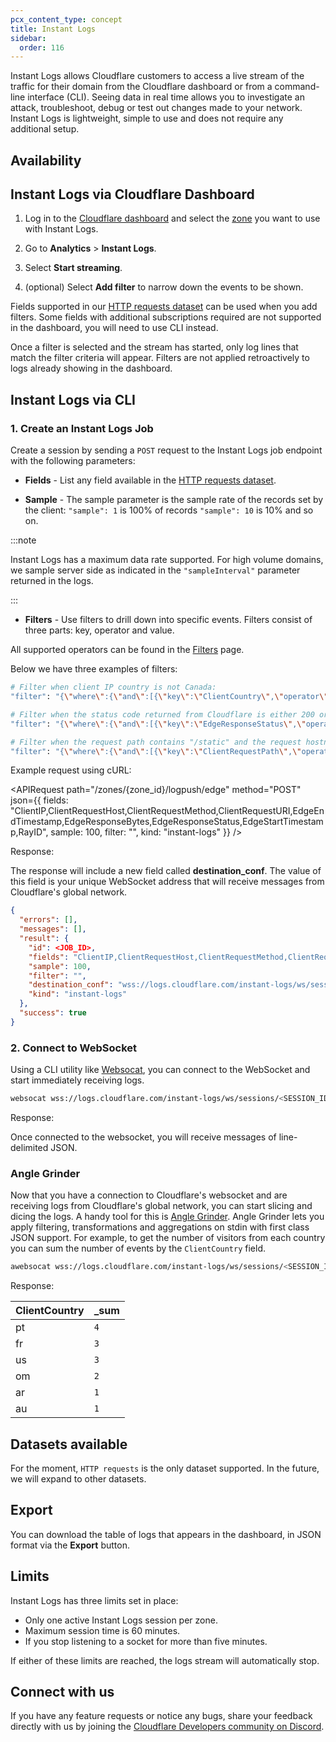 ```yaml
---
pcx_content_type: concept
title: Instant Logs
sidebar:
  order: 116
---
```



Instant Logs allows Cloudflare customers to access a live stream of the traffic for their domain from the Cloudflare dashboard or from a command-line interface (CLI). Seeing data in real time allows you to investigate an attack, troubleshoot, debug or test out changes made to your network. Instant Logs is lightweight, simple to use and does not require any additional setup.

## Availability

<FeatureTable id="analytics.instant_logs" />

## Instant Logs via Cloudflare Dashboard

1. Log in to the [Cloudflare dashboard](https://dash.cloudflare.com/login) and select the [zone](/fundamentals/concepts/accounts-and-zones/#zones) you want to use with Instant Logs.

2. Go to **Analytics** > **Instant Logs**.

3. Select **Start streaming**.

4. (optional) Select **Add filter** to narrow down the events to be shown.

Fields supported in our [HTTP requests dataset](/logs/logpush/logpush-job/datasets/zone/http_requests/) can be used when you add filters. Some fields with additional subscriptions required are not supported in the dashboard, you will need to use CLI instead.

Once a filter is selected and the stream has started, only log lines that match the filter criteria will appear. Filters are not applied retroactively to logs already showing in the dashboard.

## Instant Logs via CLI

### 1. Create an Instant Logs Job

Create a session by sending a `POST` request to the Instant Logs job endpoint with the following parameters:

- **Fields** - List any field available in the [HTTP requests dataset](/logs/logpush/logpush-job/datasets/zone/http_requests/).

- **Sample** - The sample parameter is the sample rate of the records set by the client: `"sample": 1` is 100% of records `"sample": 10` is 10% and so on.

:::note

Instant Logs has a maximum data rate supported. For high volume domains, we sample server side as indicated in the `"sampleInterval"` parameter returned in the logs.

:::

- **Filters** - Use filters to drill down into specific events. Filters consist of three parts: key, operator and value.

All supported operators can be found in the [Filters](/logs/logpush/logpush-job/filters/) page.

Below we have three examples of filters:

```bash
# Filter when client IP country is not Canada:
"filter": "{\"where\":{\"and\":[{\"key\":\"ClientCountry\",\"operator\":\"neq\",\"value\":\"ca\"}]}}"
```

```bash
# Filter when the status code returned from Cloudflare is either 200 or 201:
"filter": "{\"where\":{\"and\":[{\"key\":\"EdgeResponseStatus\",\"operator\":\"in\",\"value\":\"200,201\"}]}}"
```

```bash
# Filter when the request path contains "/static" and the request hostname is "example.com":
"filter": "{\"where\":{\"and\":[{\"key\":\"ClientRequestPath\",\"operator\":\"contains\",\"value\":\"/static\"}, {\"where\":{\"and\":[{\"key\":\"ClientRequestHost\",\"operator\":\"eq\",\"value\":\"example.com\"}]}}"
```

Example request using cURL:

<APIRequest
  path="/zones/{zone_id}/logpush/edge" 
  method="POST"
  json={{
    fields: "ClientIP,ClientRequestHost,ClientRequestMethod,ClientRequestURI,EdgeEndTimestamp,EdgeResponseBytes,EdgeResponseStatus,EdgeStartTimestamp,RayID",
    sample: 100,
    filter: "",
    kind: "instant-logs"
  }}
/>

Response:

The response will include a new field called **destination_conf**. The value of this field is your unique WebSocket address that will receive messages from Cloudflare's global network.

```json
{
  "errors": [],
  "messages": [],
  "result": {
    "id": <JOB_ID>,
    "fields": "ClientIP,ClientRequestHost,ClientRequestMethod,ClientRequestURI,EdgeEndTimestamp,EdgeResponseBytes,EdgeResponseStatus,EdgeStartTimestamp,RayID",
    "sample": 100,
    "filter": "",
    "destination_conf": "wss://logs.cloudflare.com/instant-logs/ws/sessions/<SESSION_ID>",
    "kind": "instant-logs"
  },
  "success": true
}
```

### 2. Connect to WebSocket

Using a CLI utility like [Websocat](https://github.com/vi/websocat), you can connect to the WebSocket and start immediately receiving logs.

```bash
websocat wss://logs.cloudflare.com/instant-logs/ws/sessions/<SESSION_ID>
```

Response:

Once connected to the websocket, you will receive messages of line-delimited JSON.

### Angle Grinder

Now that you have a connection to Cloudflare's websocket and are receiving logs from Cloudflare's global network, you can start slicing and dicing the logs. A handy tool for this is [Angle Grinder](https://github.com/rcoh/angle-grinder). Angle Grinder lets you apply filtering, transformations and aggregations on stdin with first class JSON support. For example, to get the number of visitors from each country you can sum the number of events by the `ClientCountry` field.

```bash
awebsocat wss://logs.cloudflare.com/instant-logs/ws/sessions/<SESSION_ID> | agrind '* | json | sum(sampleInterval) by ClientCountry'
```

Response:

| **ClientCountry** | **\_sum** |
| ----------------- | --------- |
| pt                | `4`       |
| fr                | `3`       |
| us                | `3`       |
| om                | `2`       |
| ar                | `1`       |
| au                | `1`       |

## Datasets available

For the moment, `HTTP requests` is the only dataset supported. In the future, we will expand to other datasets.

## Export

You can download the table of logs that appears in the dashboard, in JSON format via the **Export** button.

## Limits

Instant Logs has three limits set in place:

- Only one active Instant Logs session per zone.
- Maximum session time is 60 minutes.
- If you stop listening to a socket for more than five minutes.

If either of these limits are reached, the logs stream will automatically stop.

## Connect with us

If you have any feature requests or notice any bugs, share your feedback directly with us by joining the [Cloudflare Developers community on Discord](https://discord.cloudflare.com).
